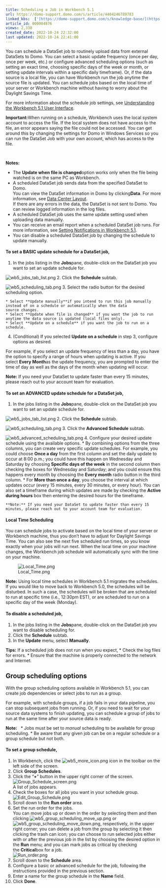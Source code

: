 ```yaml
---
title: Scheduling a Job in Workbench 5.1
url: https://domo-support.domo.com/s/article/4404246789783
linked_kbs:  ['[https://domo-support.domo.com/s/knowledge-base/](https://domo-support.domo.com/s/knowledge-base/)', '[https://domo-support.domo.com/s/](https://domo-support.domo.com/s/)', '[https://domo-support.domo.com/s/topic/0TO5w000000ZammGAC](https://domo-support.domo.com/s/topic/0TO5w000000ZammGAC)', '[https://domo-support.domo.com/s/topic/0TO5w000000ZaoPGAS](https://domo-support.domo.com/s/topic/0TO5w000000ZaoPGAS)', '[https://domo-support.domo.com/s/topic/0TO5w000000ZapUGAS](https://domo-support.domo.com/s/topic/0TO5w000000ZapUGAS)', '[https://domo-support.domo.com/s/article/4407032210199](https://domo-support.domo.com/s/article/4407032210199)', '[https://domo-support.domo.com/s/article/360047553253](https://domo-support.domo.com/s/article/360047553253)', '[https://domo-support.domo.com/s/article/4407013819671](https://domo-support.domo.com/s/article/4407013819671)', '[https://domo-support.domo.com/s/article/4404246789783](https://domo-support.domo.com/s/article/4404246789783)', '[https://domo-support.domo.com/s/topic/0TO5w000000ZapUGAS/workbench-51](https://domo-support.domo.com/s/topic/0TO5w000000ZapUGAS/workbench-51)', '[https://domo-support.domo.com/s/article/360043429933](https://domo-support.domo.com/s/article/360043429933)', '[https://domo-support.domo.com/s/article/360043429953](https://domo-support.domo.com/s/article/360043429953)', '[https://domo-support.domo.com/s/article/360042925494](https://domo-support.domo.com/s/article/360042925494)', '[https://domo-support.domo.com/s/article/4408174643607](https://domo-support.domo.com/s/article/4408174643607)', '[https://domo-support.domo.com/s/article/360043429913](https://domo-support.domo.com/s/article/360043429913)', '[https://domo-support.domo.com/s/login/](https://domo-support.domo.com/s/login/)']
article_id: 000004876
views: 2,338
created_date: 2022-10-24 22:32:00
last updated: 2022-10-24 22:41:00
---
```




You can schedule a DataSet job to routinely upload data from external DataSets to Domo. You can select a basic update frequency (once per day, once per week, etc.) or configure advanced scheduling options (such as setting an exact time, choosing specific days of the week or month, or setting update intervals within a specific daily timeframe). Or, if the data source is a local file, you can have Workbench run the job anytime the source file is updated. You can schedule jobs based on the local time of your server or Workbench machine without having to worry about the Daylight Savings Time.


For more information about the schedule job settings, see [Understanding the Workbench 5.1 User Interface](/s/article/4407032210199).




 


**Important:**When running on a schedule, Workbench uses the local system account to access the file. If the local system does not have access to the file, an error appears saying the file could not be accessed. You can get around this by changing the settings for Domo in Windows Services so you can run the DataSet Job with your own account, which has access to the file. 



 




 


**Notes:**


* The **Update when file is changed**option works only when the file being watched is on the same PC as Workbench.
* A scheduled DataSet job sends data from the specified DataSet to Domo.  
You can view the DataSet information in Domo by clicking**Data**. For more information, see [Data Center Layout](/s/article/360047553253 "Data Center Layout").   
If there are any errors in the data, the DataSet is not sent to Domo. You can review logged information in the log files.
* A scheduled DataSet job uses the same update setting used when uploading data manually.
* You can receive an email report when a scheduled DataSet job runs. For more information, see [Setting Notifications in Workbench 5.1](/s/article/4407013819671 "Setting Notifications in Workbench 4").
* You can disable a scheduled DataSet job by changing the schedule to update manually.






#### **To set a BASIC update schedule for a DataSet job,**


1. In the jobs listing in the **Jobs**pane, double-click on the DataSet job you want to set an update schedule for.  
  
![wb5_jobs_tab_list.png](wb5_jobs_tab_list.png)
2. Click the **Schedule** subtab.  
  
![wb5_scheduling_tab.png](wb5_scheduling_tab.png)
3. Select the radio button for the desired scheduling option.


	* Select **Update manually**if you intend to run this job manually instead of on a schedule or automatically when the data source changes.
	* Select **Update when file is changed** if you want the job to run anytime the data source is updated (local files only).
	* Select **Update on a schedule** if you want the job to run on a schedule.
4. (Conditional) If you selected **Update on a schedule** in step 3, configure options as desired.  
  
For example, if you select an update frequency of less than a day, you have the option to specify a range of hours when updating is active. If you select **Every Mont****h**as the update frequency, you are prompted to enter the time of day as well as the days of the month when updating will occur.







**Note:** If you need your DataSet to update faster than every 15 minutes, please reach out to your account team for evaluation.


#### **To set an ADVANCED update schedule for a DataSet job,**


1. In the jobs listing in the **Jobs**pane, double-click on the DataSet job you want to set an update schedule for.  
  
![wb5_jobs_tab_list.png](wb5_jobs_tab_list.png)
2. Click the **Schedule** subtab.  
  
![wb5_scheduling_tab.png](wb5_scheduling_tab.png)
3. Click the **Advanced Schedule** subtab.  
  
![wb5_advanced_scheduling_tab.png](wb5_advanced_scheduling_tab.png)
4. Configure your desired update schedule using the available options.
	* By combining options from the three columns, you can create very specific update schedules. For example, you could choose **Once a day** from the first column and set the daily update to occur at 8:00 p.m.; you could have this happen on Wednesday and Saturday by choosing **Specific days of the week** in the second column then checking the boxes for Wednesday and Saturday; and you could ensure this happens every month by choosing the **Every month** radio button in the third column.
	* For **More than once a day**, you choose the interval at which updates occur (every 15 minutes, every 30 minutes, or every hour). You can also set a timeframe during which updates are made by checking the **Active during hours** box then entering the desired hours for the timeframe.  
	
	
	
	
	
	**Note:** If you need your DataSet to update faster than every 15 minutes, please reach out to your account team for evaluation.


#### **Local Time Scheduling**


You can schedule jobs to activate based on the local time of your server or Workbench machine, thus you don't have to adjust for Daylight Savings Time. You can also see the next five scheduled run times, so you know exactly when your jobs will run next. When the local time on your machine changes, the Workbench job schedule will automatically sync with the time on your machine.


![Local_Time.png](Local_Time.png)




 


**Note:**  Using local time schedules in Workbench 5.1 migrates the schedules. If you would like to move back to Workbench 5.0, the schedules will be disturbed. In such a case, the schedules will be broken that are scheduled to run at specific time (i.e., 12:30pm EST), or are scheduled to run on a specific day of the week (Monday).



#### **To disable a scheduled job,**


1. In the jobs listing in the **Jobs**pane, double-click on the DataSet job you want to disable scheduling for.
2. Click the **Schedule** subtab.
3. In the **Update** menu, select **Manually**.




 


**Tips:** If a scheduled job does not run when you expect,
* Check the log files for errors.
* Ensure that the machine is properly connected to the network and Internet.






Group scheduling options
------------------------


With the group scheduling options available in Workbench 5.1, you can create job dependencies or select jobs to run as a group.


For example, with schedule groups, if a job fails in your data pipeline, you can stop subsequent jobs from running. Or, if you need to wait for your source data systems to finish updating, you can schedule a group of jobs to run at the same time after your source data is ready.







**Note:**  
* Jobs must be set to *manual* scheduling to be available for group scheduling.
* Be aware that any given job can be on a regular schedule or a group schedule but not both.






#### **To set a group schedule,**


1. In Workbench, click the ![wb5_more_icon.png](wb5_more_icon.png) icon in the toolbar on the left side of the screen.
2. Click **Group Schedules**.
3. Click the "**+**" button in the upper right corner of the screen.  
![Group_Schedule_screen.png](Group_Schedule_screen.png)  
A list of jobs appears.
4. Check the boxes for all jobs you want in your schedule group.  
![Edit_Group_Schedule.png](Edit_Group_Schedule.png)
5. Scroll down to the **Run order** area.
6. Set the run order for the jobs.   
You can move jobs up or down in the order by selecting them and then clicking ![wb5_group_scheduling_move_up.png](wb5_group_scheduling_move_up.png) or ![wb5_group_scheduling_move_down.png](wb5_group_scheduling_move_down.png), respectively, in the upper right corner; you can delete a job from the group by selecting it then clicking the trash can icon; you can choose to run selected jobs either with or after the previous job in the list by choosing the desired option in the **Run** menu; and you can mark jobs as critical by checking the **Critical**box for a job.  
![Run_order.png](Run_order.png)
7. Scroll down to the **Schedule** area.
8. Configure a basic or advanced schedule for the job, following the instructions provided in the previous section.
9. Enter a name for the group schedule in the **Name** field.
10. Click **Done**.
